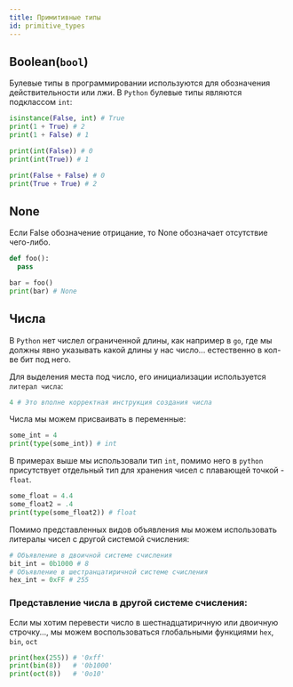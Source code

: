 ```yaml
---
title: Примитивные типы
id: primitive_types
---
```


## Boolean(`bool`)

Булевые типы в программировании используются для обозначения действительности или лжи. В `Python` булевые типы являются подклассом `int`:

```python
isinstance(False, int) # True
print(1 + True) # 2
print(1 + False) # 1

print(int(False)) # 0
print(int(True)) # 1

print(False + False) # 0
print(True + True) # 2
```


## None
Если False обозначение отрицание, то None обозначает отсутствие чего-либо.
```python
def foo():
  pass

bar = foo()
print(bar) # None
```
## Числа

В `Python` нет числел ограниченной длины, как например в `go`, где мы должны явно указывать какой длины у нас число... естественно в кол-ве бит под него.

Для выделения места под число, его инициализации используется `литерал числа`:

```python
4 # Это вполне корректная инструкция создания числа
```

Числа мы можем присваивать в переменные:

```python
some_int = 4
print(type(some_int)) # int
```

В примерах выше мы использовали тип `int`, помимо него в `python` присутствует отдельный тип для хранения чисел с плавающей точкой - `float`.

```python
some_float = 4.4
some_float2 = .4
print(type(some_float2)) # float
```

Помимо представленных видов объявления мы можем использовать литералы чисел с другой системой счисления:

```python
# Объявление в двоичной системе счисления
bit_int = 0b1000 # 8
# Объявление в шестранцатиричной системе счисления
hex_int = 0xFF # 255
```

### Представление числа в другой системе счисления:

Если мы хотим перевести число в шестнадцатиричную или двоичную строчку..., мы можем воспользоваться глобальными функциями `hex`, `bin`, `oct`

```python
print(hex(255)) # '0xff'
print(bin(8))   # '0b1000'
print(oct(8))   # '0o10'
```
